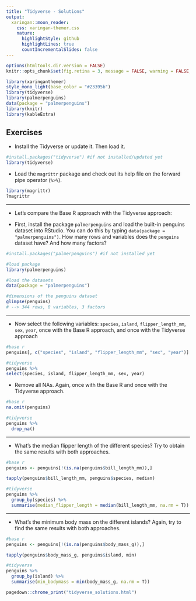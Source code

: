 ```yaml
---
title: "Tidyverse - Solutions"
output:
  xaringan::moon_reader:
    css: xaringan-themer.css
    nature:
      highlightStyle: github
      highlightLines: true
      countIncrementalSlides: false
---
```


```r
options(htmltools.dir.version = FALSE)
knitr::opts_chunk$set(fig.retina = 3, message = FALSE, warning = FALSE, results = "hide") #rendering sharp plots / not showing messages
```

```r
library(xaringanthemer)
style_mono_light(base_color = "#23395b")
library(tidyverse)
library(palmerpenguins)
data(package = "palmerpenguins")
library(knitr)
library(kableExtra)
```

## Exercises

- Install the Tidyverse or update it. Then load it.

```r
#install.packages("tidyverse") #if not installed/updated yet
library(tidyverse)
```

- Load the `magrittr` package and check out its help file on the forward pipe operator (`%>%`).

```r
library(magrittr)
?magrittr
```

---

- Let’s compare the Base R approach with the Tidyverse approach:

- First, install the package `palmerpenguins` and load the built-in penguins dataset into RStudio. You can do this by typing `data(package = "palmerpenguins")`. How many rows and variables does the `penguins` dataset have? And how many factors?
  
```r
#install.packages("palmerpenguins") #if not installed yet

#load package
library(palmerpenguins)

#load the datasets
data(package = "palmerpenguins")

#dimensions of the penguins dataset
glimpse(penguins)
# --> 344 rows, 8 variables, 3 factors
```

---

- Now select the following variables: `species`, `island`, `flipper_length_mm`, `sex`, `year`, once with the Base R approach, and once with the Tidyverse approach
  
```r
#base r
penguins[, c("species", "island", "flipper_length_mm", "sex", "year")]

#tidyverse
penguins %>% 
select(species, island, flipper_length_mm, sex, year)
```

- Remove all NAs. Again, once with the Base R and once with the Tidyverse approach.
    
```r
#base r
na.omit(penguins)

#tidyverse
penguins %>% 
  drop_na()
```

---

- What’s the median flipper length of the different species? Try to obtain the same results with both approaches.

```r
#base r
penguins <- penguins[!(is.na(penguins$bill_length_mm)),]

tapply(penguins$bill_length_mm, penguins$species, median)

#tidyverse
penguins %>% 
  group_by(species) %>% 
  summarise(median_flipper_length = median(bill_length_mm, na.rm = T))
```

---

- What’s the minimum body mass on the different islands? Again, try to find the same results with both approaches.

```r
#base r
penguins <- penguins[!(is.na(penguins$body_mass_g)),]

tapply(penguins$body_mass_g, penguins$island, min)

#tidyverse
penguins %>% 
  group_by(island) %>% 
  summarise(min_bodymass = min(body_mass_g, na.rm = T))
```

```r
pagedown::chrome_print("tidyverse_solutions.html")
```
